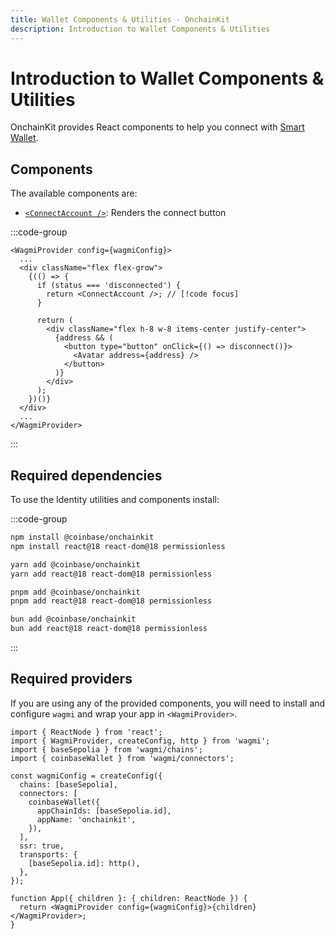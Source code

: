 ```yaml
---
title: Wallet Components & Utilities · OnchainKit
description: Introduction to Wallet Components & Utilities
---
```



# Introduction to Wallet Components & Utilities

OnchainKit provides React components to help you connect with [Smart Wallet](https://www.smartwallet.dev/why).

## Components

The available components are:

- [`<ConnectAccount />`](/wallet/connect-account): Renders the connect button

:::code-group

<div data-title="Preview">
  <ComponentPreview>
    <AccountConnect />
  </ComponentPreview>
</div>

```tsx [Code]
<WagmiProvider config={wagmiConfig}>
  ...
  <div className="flex flex-grow">
    {(() => {
      if (status === 'disconnected') {
        return <ConnectAccount />; // [!code focus]
      }

      return (
        <div className="flex h-8 w-8 items-center justify-center">
          {address && (
            <button type="button" onClick={() => disconnect()}>
              <Avatar address={address} />
            </button>
          )}
        </div>
      );
    })()}
  </div>
  ...
</WagmiProvider>
```

:::

## Required dependencies

To use the Identity utilities and components install:

:::code-group

```bash [npm]
npm install @coinbase/onchainkit
npm install react@18 react-dom@18 permissionless
```

```bash [yarn]
yarn add @coinbase/onchainkit
yarn add react@18 react-dom@18 permissionless
```

```bash [pnpm]
pnpm add @coinbase/onchainkit
pnpm add react@18 react-dom@18 permissionless
```

```bash [bun]
bun add @coinbase/onchainkit
bun add react@18 react-dom@18 permissionless
```

:::

## Required providers

If you are using any of the provided components, you will need to install
and configure `wagmi` and wrap your app in `<WagmiProvider>`.

```tsx
import { ReactNode } from 'react';
import { WagmiProvider, createConfig, http } from 'wagmi';
import { baseSepolia } from 'wagmi/chains';
import { coinbaseWallet } from 'wagmi/connectors';

const wagmiConfig = createConfig({
  chains: [baseSepolia],
  connectors: [
    coinbaseWallet({
      appChainIds: [baseSepolia.id],
      appName: 'onchainkit',
    }),
  ],
  ssr: true,
  transports: {
    [baseSepolia.id]: http(),
  },
});

function App({ children }: { children: ReactNode }) {
  return <WagmiProvider config={wagmiConfig}>{children}</WagmiProvider>;
}
```

